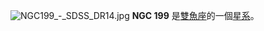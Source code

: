 {{NGCInfoBox|NGCID=NGC 199|發現者=德亞瑞司特|發現日期=1862年9月24日|其他編號=UGC 415, MCG 0-2-111,ZWG 383.58|曆元=J2000.0|赤經=39分33.1秒|赤緯=3°8'17"|星座=雙魚座|星體=星系|星等=13.7|表面亮度=|藍等=14.7}}
[[File:NGC199_-_SDSS_DR14.jpg|thumb]]
'''NGC 199''' 是[[雙魚座|雙魚座]]的一個[[星系|星系]]。

{{NGCReference|199}}
{{Catalogs|NGC=199}}

{{Astro-stub}}